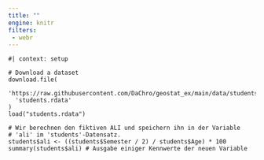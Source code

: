 ```yaml
---
title: ""
engine: knitr
filters:
 - webr
---
```


```webr-r

#| context: setup

# Download a dataset
download.file(
  'https://raw.githubusercontent.com/DaChro/geostat_ex/main/data/students.rdata',
  'students.rdata'
)
load("students.rdata")

```

```webr-r
# Wir berechnen den fiktiven ALI und speichern ihn in der Variable
# 'ali' im 'students'-Datensatz.
students$ali <- ((students$Semester / 2) / students$Age) * 100
summary(students$ali) # Ausgabe einiger Kennwerte der neuen Variable
```



